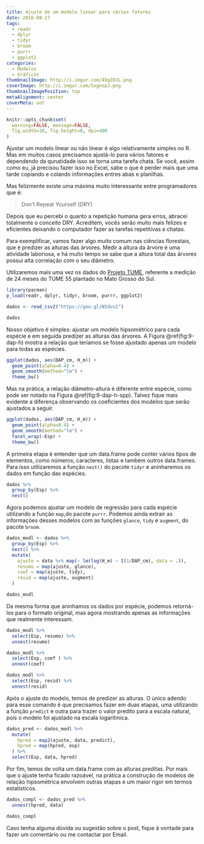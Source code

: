 ---
title: Ajuste de um modelo linear para vários fatores
date: 2016-08-27
tags:
  - readr
  - dplyr
  - tidyr
  - broom
  - purrr
  - ggplot2
categories:
  - Modelos
  - Gráficos
thumbnailImage: http://i.imgur.com/49gZOJL.png
coverImage: http://i.imgur.com/SxgnspJ.png
thumbnailImagePosition: top
metaAlignment: center
coverMeta: out
---

```{r setup, include=FALSE}
knitr::opts_chunk$set(
  warning=FALSE, message=FALSE,
  fig.width=10, fig.height=8, dpi=400
)
```

Ajustar um modelo linear ou não linear é algo relativamente simples no R. Mas em muitos casos precisamos ajustá-lo para vários fatores e dependendo da qunatidade isso se torna uma tarefa chata. Se você, assim como eu, já precisou fazer isso no Excel, sabe o que é perder mais que uma tarde copiando e colando informações entres abas e planilhas.   
<!-- more -->

Mas felizmente existe uma máxima muito interessante entre programadores que é:

>  Don't Repeat Yourself (DRY)

Depois que eu percebi o quanto a repetição humana gera erros, abracei totalmente o conceito DRY. Acreditem, vocês serão muito mais felizes e eficientes deixando o computador fazer as tarefas repetitivas e chatas.

Para exemplificar, vamos fazer algo muito comum nas ciências florestais, que é predizer as alturas das árvores. Medir a altura da árvore é uma atividade laboriosa, e há muito tempo se sabe que a altura total das árvores possui alta correlação com o seu diâmetro.

Utilizaremos mais uma vez os dados do [Projeto TUME](www.projetotume.com), referente a medição de 24 meses do TUME 55 plantado no Mato Grosso do Sul.

```{r}
library(pacman)
p_load(readr, dplyr, tidyr, broom, purrr, ggplot2)
```

```{r, message=FALSE}
dados <- read_csv2("https://goo.gl/NIdvu1")

dados
```

Nosso objetivo é simples: ajustar um modelo hipsométrico para cada espécie e em seguida predizer as alturas das árvores. A Figura \@ref(fig:9-dap-h) mostra a relação que teríamos se fosse ajustado apenas um modelo para todas as espécies. 

```{r 9-dap-h, fig.cap="Relação entre o diâmetro e a altura sem destinção de espécie."}
ggplot(dados, aes(DAP_cm, H_m)) +
  geom_point(alpha=0.4) +
  geom_smooth(method="lm") +
  theme_bw()
```

Mas na prática, a relação diâmetro-altura é diferente entre espécie, como pode ser notado na Figura \@ref(fig:9-dap-h-spp). Talvez fique mais evidente a diferença observando os coeficientes dos modelos que serão ajustados a seguir.

```{r 9-dap-h-spp, fig.cap="Relação entre o diâmetro e a altura por espécie."}
ggplot(dados, aes(DAP_cm, H_m)) +
  geom_point(alpha=0.4) +
  geom_smooth(method="lm") +
  facet_wrap(~Esp) +
  theme_bw()
```

A primeira etapa é entender que um data.frame pode conter vários tipos de elementos, como números, caracteres, listas e também outros data.frames. Para isso utilizaremos a função `nest()` do pacote `tidyr` e aninharemos os dados em função das espécies.

```{r}
dados %>%
  group_by(Esp) %>% 
  nest()
```

Agora podemos ajustar um modelo de regressão para cada espécie utilizando a função `map`,do pacote `purrr`. Podemos ainda extrair as informações desses modelos com as funções `glance`, `tidy` e `augment`, do pacote `broom`.

```{r}
dados_modl <- dados %>%
  group_by(Esp) %>% 
  nest() %>% 
  mutate(
    ajuste = data %>% map(~ lm(log(H_m) ~ I(1/DAP_cm), data = .)),
    resumo = map(ajuste, glance),
    coef = map(ajuste, tidy),
    resid = map(ajuste, augment)
  )

dados_modl
```

Da mesma forma que aninhamos os dados por espécie, podemos retorná-los para o formato original, mas agora mostrando apenas as informações que realmente interessam.

```{r}
dados_modl %>%
  select(Esp, resumo) %>% 
  unnest(resumo)

dados_modl %>%
  select(Esp, coef ) %>% 
  unnest(coef)

dados_modl %>%
  select(Esp, resid) %>% 
  unnest(resid)
```

Após o ajuste do modelo, temos de predizer as alturas. O único adendo para esse comando é que precisamos fazer em duas etapas, uma utilizando a função `predict` e outra para trazer o valor predito para a escala natural, pois o modelo foi ajustado na escala logarítmica.

```{r}
dados_pred <- dados_modl %>% 
  mutate(
    hpred = map2(ajuste, data, predict),
    hpred = map(hpred, exp)
  ) %>%
  select(Esp, data, hpred)
```

Por fim, temos de volta um data.frame com as alturas preditas. Por mais que o ajuste tenha ficado razoável, na prática a construção de modelos de relação hipsométrica envolvem outras etapas e um maior rigor em termos estatísticos.

```{r}
dados_compl <- dados_pred %>%
  unnest(hpred, data)

dados_compl
```

Caso tenha alguma dúvida ou sugestão sobre o post, fique à vontade para fazer um comentário ou me contactar por Email.
